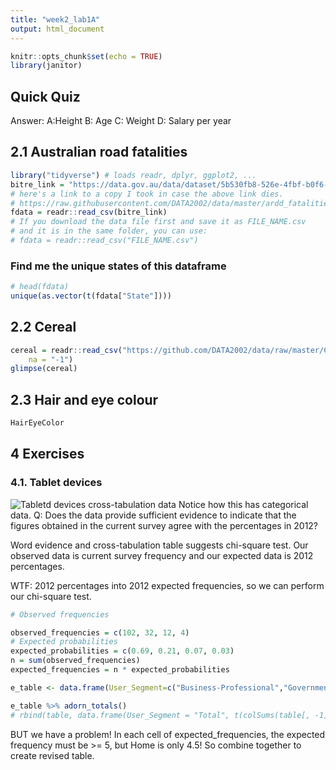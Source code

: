 ```yaml
---
title: "week2_lab1A"
output: html_document
---
```


```r
knitr::opts_chunk$set(echo = TRUE)
library(janitor)
```

## Quick Quiz

Answer:
A:Height
B: Age
C: Weight
D: Salary per year

## 2.1 Australian road fatalities
```r
library("tidyverse") # loads readr, dplyr, ggplot2, ...
bitre_link = "https://data.gov.au/data/dataset/5b530fb8-526e-4fbf-b0f6-aa24e84e4277/resource/fd646fdc-7788-4bea-a736-e4aeb0dd09a8/download/ardd_fatalities.csv"
# here's a link to a copy I took in case the above link dies.
# https://raw.githubusercontent.com/DATA2002/data/master/ardd_fatalities.csv
fdata = readr::read_csv(bitre_link)
# If you download the data file first and save it as FILE_NAME.csv
# and it is in the same folder, you can use:
# fdata = readr::read_csv("FILE_NAME.csv")
```
### Find me the unique states of this dataframe
```r
# head(fdata)
unique(as.vector(t(fdata["State"])))
```

## 2.2 Cereal
```r
cereal = readr::read_csv("https://github.com/DATA2002/data/raw/master/Cereal.csv", 
    na = "-1")
glimpse(cereal)
```
## 2.3 Hair and eye colour
```r
HairEyeColor
```

## 4 Exercises
### 4.1. Tablet devices
![Tabletd devices cross-tabulation data](images/tablet_devices.png)
Notice how this has categorical data.
Q: Does the data provide sufficient evidence to indicate that the figures obtained in the current survey agree with the percentages in 2012?

Word evidence and cross-tabulation table suggests chi-square test. Our observed data is current survey frequency and our expected data is 2012 percentages. 

WTF: 2012 percentages into 2012 expected frequencies, so we can perform our chi-square test.

```r
# Observed frequencies

observed_frequencies = c(102, 32, 12, 4)
# Expected probabilities
expected_probabilities = c(0.69, 0.21, 0.07, 0.03)
n = sum(observed_frequencies)
expected_frequencies = n * expected_probabilities

e_table <- data.frame(User_Segment=c("Business-Professional","Government","Education","Home"),observed_frequencies,expected_probabilities,expected_frequencies)

e_table %>% adorn_totals()
# rbind(table, data.frame(User_Segment = "Total", t(colSums(table[, -1]))))
```
BUT we have a problem! In each cell of expected_frequencies, the expected frequency must be >= 5, but Home is only 4.5! So combine together to create revised table.



